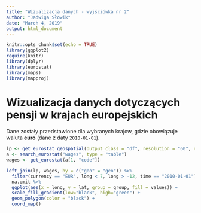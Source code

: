 ```yaml
---
title: "Wizualizacja danych - wyjściówka nr 2"
author: "Jadwiga Słowik"
date: "March 4, 2019"
output: html_document
---
```


```r
knitr::opts_chunk$set(echo = TRUE)
library(ggplot2)
require(knitr)
library(dplyr)
library(eurostat)
library(maps)
library(mapproj)
```

# Wizualizacja danych dotyczących pensji w krajach europejskich

Dane zostały przedstawione dla wybranych krajow, gdzie obowiązuje waluta **euro** (dane z daty `2010-01-01`).

```r
lp <- get_eurostat_geospatial(output_class = "df", resolution = "60", nuts_level = "all")
a <- search_eurostat("wages", type = "table")
wages <- get_eurostat(a[1, "code"])
```

```r
left_join(lp, wages, by = c("geo" = "geo")) %>% 
  filter(currency == "EUR", long < 7, long > -12, time == "2010-01-01") %>% 
  na.omit %>% 
  ggplot(aes(x = long, y = lat, group = group, fill = values)) + 
  scale_fill_gradient(low="black", high="green") +
  geom_polygon(color = "black") +
  coord_map() 
```

